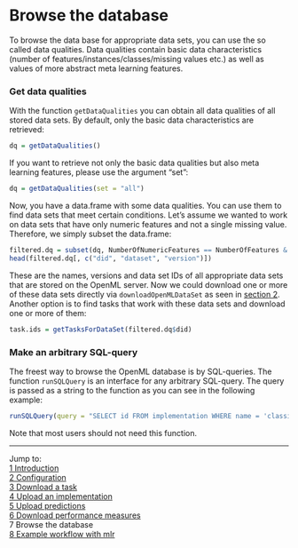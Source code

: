 Browse the database
===================

To browse the data base for appropriate data sets, you can use the so called data qualities. Data qualities contain basic data characteristics (number of features/instances/classes/missing values
etc.) as well as values of more abstract meta learning features. 

### Get data qualities
With the function `getDataQualities` you can obtain all data qualities of all stored data sets. 
By default, only the basic data characteristics are retrieved:
```r
dq = getDataQualities()
```

If you want to retrieve not only the basic data qualities but also meta learning features, 
please use the argument "set":
```r
dq = getDataQualities(set = "all")
```

Now, you have a data.frame with some data qualities. You can use them to find data sets that meet
certain conditions. Let's assume we wanted to work on data sets that have only numeric features and
not a single missing value. Therefore, we simply subset the data.frame:
```r
filtered.dq = subset(dq, NumberOfNumericFeatures == NumberOfFeatures & NumberOfMissingValues == 0)
head(filtered.dq[, c("did", "dataset", "version")])
```

These are the names, versions and data set IDs of all appropriate data sets that are stored on the 
OpenML server. Now we could download one or more of these data sets directly via
`downloadOpenMLDataSet` as seen in [section 2](2-Download-a-task.md). Another option is to find
tasks that work with these data sets and download one or more of them:
```r
task.ids = getTasksForDataSet(filtered.dq$did)
```

### Make an arbitrary SQL-query
The freest way to browse the OpenML database is by SQL-queries. The function `runSQLQuery` is 
an interface for any arbitrary SQL-query. The query is passed as a string to the function as 
you can see in the following example:
```r
runSQLQuery(query = "SELECT id FROM implementation WHERE name = 'classif.rpart'")
```

Note that most users should not need this function.

----------------------------------------------------------------------------------------------------
Jump to:   
[1 Introduction](1-Introduction.md)  
[2 Configuration](2-Configuration.md)  
[3 Download a task](3-Download-a-task.md)  
[4 Upload an implementation](4-Upload-an-implementation.md)  
[5 Upload predictions](5-Upload-predictions.md)  
[6 Download performance measures](6-Download-performance-measures.md)  
7 Browse the database  
[8 Example workflow with mlr](8-Example-workflow-with-mlr.md)